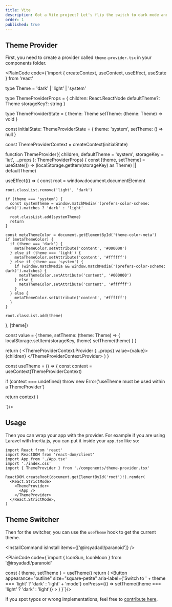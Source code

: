 ```yaml
---
title: Vite
description: Got a Vite project? Let's flip the switch to dark mode and get that cool, sleek look in a snap. Here’s how to do it.
order: 1
published: true
---
```


## Theme Provider
First, you need to create a provider called `theme-provider.tsx` in your components folder.

<PlainCode code={`import { createContext, useContext, useEffect, useState } from 'react'

type Theme = 'dark' | 'light' | 'system'

type ThemeProviderProps = {
  children: React.ReactNode
  defaultTheme?: Theme
  storageKey?: string
}

type ThemeProviderState = {
  theme: Theme
  setTheme: (theme: Theme) => void
}

const initialState: ThemeProviderState = {
  theme: 'system',
  setTheme: () => null
}

const ThemeProviderContext = createContext<ThemeProviderState>(initialState)

function ThemeProvider({ children, defaultTheme = 'system', storageKey = 'iut', ...props }: ThemeProviderProps) {
  const [theme, setTheme] = useState<Theme>(() => (localStorage.getItem(storageKey) as Theme) || defaultTheme)

  useEffect(() => {
    const root = window.document.documentElement

    root.classList.remove('light', 'dark')

    if (theme === 'system') {
      const systemTheme = window.matchMedia('(prefers-color-scheme: dark)').matches ? 'dark' : 'light'

      root.classList.add(systemTheme)
      return
    }

    const metaThemeColor = document.getElementById('theme-color-meta')
    if (metaThemeColor) {
      if (theme === 'dark') {
        metaThemeColor.setAttribute('content', '#000000')
      } else if (theme === 'light') {
        metaThemeColor.setAttribute('content', '#ffffff')
      } else if (theme === 'system') {
        if (window.matchMedia && window.matchMedia('(prefers-color-scheme: dark)').matches) {
          metaThemeColor.setAttribute('content', '#000000')
        } else {
          metaThemeColor.setAttribute('content', '#ffffff')
        }
      } else {
        metaThemeColor.setAttribute('content', '#ffffff')
      }
    }

    root.classList.add(theme)
  }, [theme])

  const value = {
    theme,
    setTheme: (theme: Theme) => {
      localStorage.setItem(storageKey, theme)
      setTheme(theme)
    }
  }

  return (
    <ThemeProviderContext.Provider {...props} value={value}>
      {children}
    </ThemeProviderContext.Provider>
  )
}

const useTheme = () => {
  const context = useContext(ThemeProviderContext)

  if (context === undefined) throw new Error('useTheme must be used within a ThemeProvider')

  return context
}

`}/>


## Usage
Then you can wrap your app with the provider. For example if you are using Laravel with Inertia.js, you can put it inside your `app.tsx` like so:

```tsx {5} {9-11}
import React from 'react'
import ReactDOM from 'react-dom/client'
import App from './App.tsx'
import './index.css'
import { ThemeProvider } from './components/theme-provider.tsx'

ReactDOM.createRoot(document.getElementById('root')!).render(
  <React.StrictMode>
    <ThemeProvider>
      <App />
    </ThemeProvider>
  </React.StrictMode>,
)
```

## Theme Switcher

Then for the switcher, you can use the `useTheme` hook to get the current theme.

<InstallCommand isInstall items={['@irsyadadl/paranoid']} />

<PlainCode code={`import { IconSun, IconMoon } from '@irsyadadl/paranoid'

  const { theme, setTheme } = useTheme()
  return (
    <Button
      appearance="outline"
      size="square-petite"
      aria-label={'Switch to ' + theme === 'light' ? 'dark' : 'light' + 'mode'}
      onPress={() => setTheme(theme === 'light' ? 'dark' : 'light')}
    >
      <IconSun className="h-[1.2rem] w-[1.2rem] rotate-0 scale-100 transition-all dark:-rotate-90 dark:scale-0" />
      <IconMoon className="absolute h-[1.2rem] w-[1.2rem] rotate-90 scale-0 transition-all dark:rotate-0 dark:scale-100" />
    </Button>
    )
}`}/>

If you spot typos or wrong implementations, feel free to [contribute here](https://github.com/irsyadadl/d./blob/main/content/docs/dark-mode/vite.mdx).
